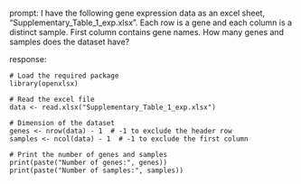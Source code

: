 prompt:
I have the following gene expression data as an excel sheet,  "Supplementary_Table_1_exp.xlsx". Each row is a gene and each column is a distinct sample. First column contains gene names. How many genes and samples does the dataset have?

response:
```
# Load the required package
library(openxlsx)

# Read the excel file
data <- read.xlsx("Supplementary_Table_1_exp.xlsx")

# Dimension of the dataset
genes <- nrow(data) - 1  # -1 to exclude the header row
samples <- ncol(data) - 1  # -1 to exclude the first column

# Print the number of genes and samples
print(paste("Number of genes:", genes))
print(paste("Number of samples:", samples))
```
